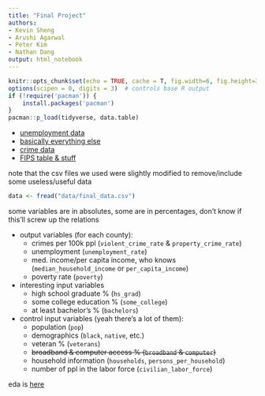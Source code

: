 ```yaml
---
title: "Final Project"
authors:
- Kevin Sheng
- Arushi Agarwal
- Peter Kim
- Nathan Dang
output: html_notebook
---
```


```r
knitr::opts_chunk$set(echo = TRUE, cache = T, fig.width=6, fig.height=3)
options(scipen = 0, digits = 3)  # controls base R output
if (!require('pacman')) {
    install.packages('pacman')
}
pacman::p_load(tidyverse, data.table)
```

* [unemployment data](https://www.bls.gov/lau/)
* [basically everything else](https://www.openintro.org/data/index.php?data=county_complete)
* [crime data](https://ucr.fbi.gov/crime-in-the-u.s/2017/crime-in-the-u.s.-2017)
* [FIPS table & stuff](https://github.com/kjhealy/fips-codes/blob/master/state_and_county_fips_master.csv)

note that the csv files we used were slightly modified to remove/include some useless/useful data

```r
data <- fread("data/final_data.csv")
```

some variables are in absolutes, some are in percentages, don't know if this'll screw up the relations

* output variables (for each county):
  * crimes per 100k ppl (`violent_crime_rate` & `property_crime_rate`)
  * unemployment (`unemployment_rate`)
  * med. income/per capita income, who knows (`median_household_income` or `per_capita_income`)
  * poverty rate (`poverty`)
* interesting input variables
  * high school graduate % (`hs_grad`)
  * some college education % (`some_college`)
  * at least bachelor's % (`bachelors`)
* control input variables (yeah there's a lot of them):
  * population (`pop`)
  * demographics (`black`, `native`, etc.)
  * veteran % (`veterans`)
  * ~~broadband & computer access % (`broadband` & `computer`)~~
  * household information (`households`, `persons_per_household`)
  * number of ppl in the labor force (`civilian_labor_force`)

eda is [here](eda.rmd)
